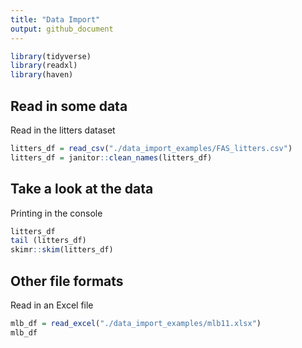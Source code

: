 ```yaml
---
title: "Data Import"
output: github_document
---
```


```r
library(tidyverse)
library(readxl)
library(haven)
```

## Read in some data

Read in the litters dataset

```r
litters_df = read_csv("./data_import_examples/FAS_litters.csv")
litters_df = janitor::clean_names(litters_df)
```

## Take a look at the data

Printing in the console

```r
litters_df
tail (litters_df)
skimr::skim(litters_df)
```

## Other file formats

Read in an Excel file

```r
mlb_df = read_excel("./data_import_examples/mlb11.xlsx")
mlb_df
```


